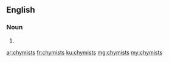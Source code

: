 ==English==

===Noun===
{{head|en|plural}}

# {{plural of|chymist|lang=en}}

[[ar:chymists]]
[[fr:chymists]]
[[ku:chymists]]
[[mg:chymists]]
[[my:chymists]]